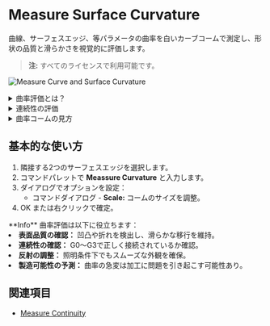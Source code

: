 
# Measure Surface Curvature

<Reference shortcut="" command="Measure Curvature" button="" />

曲線、サーフェスエッジ、等パラメータの曲率を白いカーブコームで測定し、形状の品質と滑らかさを視覚的に評価します。

> **注:** すべてのライセンスで利用可能です。

![Measure Curve and Surface Curvature](/img/measure-curve-surface-curvature.png)


<details>
  <summary>曲率評価とは？</summary>
  <div className="px-4">
    <p className="mt-2">
      <strong>曲率測定</strong>ツールは、曲線やサーフェスの滑らかさと連続性を評価するために曲率を分析します。
      各点での半径の逆数（曲率）を示す「コーム（櫛）」を表示し、高品質なサーフェス作成に役立ちます。
    </p>

    <img src="/img/curvature-comb.png" alt="Curvature Comb" className="mt-4" />

    <p className="mt-2">
      <strong>曲率</strong>は、その点における半径の逆数として計算されます。これは、離散的な点で視覚的に「コーム」で表示されます。<strong>フロー</strong>と呼ばれるこれらの線の変化は、曲線の挙動や形状を示します。
      <br /><br />
      1. 各コーム線の<strong>長さ</strong>は、その点の半径の逆数に比例します。つまり、曲率が大きいほど線が長くなります。
      <br /><br />
      2. 各線の<strong>方向</strong>は、その点での曲率に対して垂直（法線方向）です。
      <br /><br />
      3. この例の<strong>赤い</strong>輪郭は、曲線の形状と流れを示しています。

      > **注:** 曲線やサーフェスの端が平らな場合、曲率は表示されません。
    </p>
  </div>
</details>


<details>
  <summary>連続性の評価</summary>
  <div className="px-4">
  <p className="mt-2">
    このツールを使って、曲線やサーフェスが<strong>G0</strong>、<strong>G1</strong>、<strong>G2</strong>、<strong>G3</strong>の連続性を持っているかを確認できます。

    <ul>
    <li><strong>G0</strong>（位置連続） - 同じ点で接しているが、角や方向のズレがある。</li>
      <li><strong>G1</strong>（接線連続） - 接線は揃っているが、曲率は異なる。</li>
      <li><strong>G2</strong>（曲率連続） - 曲率も一致しており、滑らかに繋がっているが、コーム線は接線になっていない。</li>
      <li><strong>G3</strong>（加速度連続） - 曲率と接線が完全に一致し、極めて滑らかな接続が実現される。</li> 
    </ul>
    連続性の詳細は <a href="/cad-essentials/continuity-curve-and-surface">こちら</a>。

    ![Curvature Examples on G0, G1, and G2](/img/curvature-0.png)
  </p>
  </div>
</details>

<details>
  <summary>曲率コームの見方</summary>
  <div className="px-4">
  <p className="mt-2">
  曲率コームを読み取る際は、線の長さの変化に注目します。
  <ul>
    <li><strong>1.</strong> 線の長さが等しい：一定の曲率（円弧など）。</li>
      <li><strong>2.</strong> 長さが変化する：加速や減速など曲率が変わっている。</li>
      <li><strong>3.</strong> 線がゼロになり反転：無曲率（平坦な点）、変曲点。</li>
      <li><strong>4.</strong> コームの切れ目：<a href="/cad-essentials/nurbs-overview#spans">編集点</a>または曲線間の不連続。</li> 
  </ul>

    ![Understanding Curvature Combs](/img/curvature-comb-1.png)

  </p>
  </div>
</details>

## 基本的な使い方

1. 隣接する2つのサーフェスエッジを選択します。  
2. コマンドパレットで **Meassure Curvature** と入力します。
3. ダイアログでオプションを設定：
   - <Kst>コマンドダイアログ</Kst>
         - **Scale:**  コームのサイズを調整。 
4. OK または右クリックで確定。

<VideoPlayer fileName="measure-curvature-0"/>

<Callout type="info" emoji="💡">
**Info**    
曲率評価は以下に役立ちます：
  <li><strong>表面品質の確認：</strong> 凹凸や折れを検出し、滑らかな移行を維持。</li>
  <li><strong>連続性の確認：</strong> G0〜G3で正しく接続されているか確認。</li>
  <li><strong>反射の調整：</strong> 照明条件下でもスムーズな外観を確保。</li>
  <li><strong>製造可能性の予測：</strong> 曲率の急変は加工に問題を引き起こす可能性あり。</li>
</Callout>

## 関連項目
- [Measure Continuity](/solid/measure-continuity)
